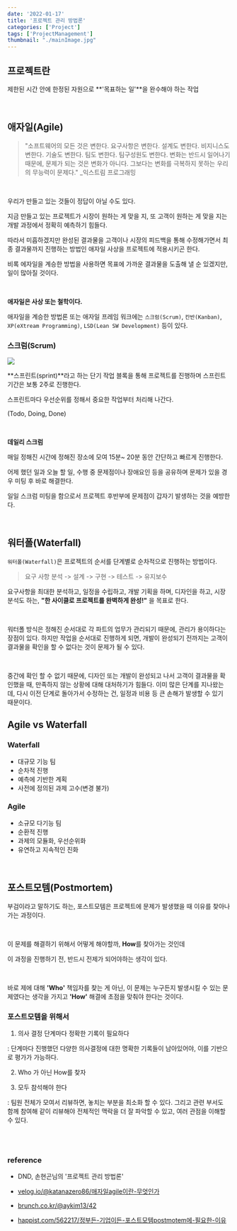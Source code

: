 ```yaml
---
date: '2022-01-17'
title: '프로젝트 관리 방법론'
categories: ['Project']
tags: ['ProjectManagement']
thumbnail: "./mainImage.jpg"
---
```


## <span class="highlight">프로젝트란</span>

제한된 시간 안에 한정된 자원으로 **'목표하는 일'**을 완수해야 하는 작업

<br/>



## <span class="highlight">애자일(Agile)</span>


> "소프트웨어의 모든 것은 변한다. 요구사항은 변한다. 설계도 변한다.
> 비지니스도 변한다. 기술도 변한다. 팀도 변한다. 팀구성원도 변한다.
> 변화는 반드시 일어나기 때문에, 문제가 되는 것은 변화가 아니다.
> 그보다는 변화를 극복하지 못하는 우리의 무능력이 문제다." _익스트림 프로그래밍

<br/>

우리가 만들고 있는 것들이 정답이 아닐 수도 있다.

지금 만들고 있는 프로젝트가 시장이 원하는 게 맞을 지, 
또 고객이 원하는 게 맞을 지는 개발 과정에서 정확히 예측하기 힘들다.

따라서 미흡하겠지만 완성된 결과물을 고객이나 시장의 피드백을 통해 수정해가면서 
최종 결과물까지 진행하는 방법인 애자일 사상을 프로젝트에 적용시키곤 한다.

비록 에자일을 계승한 방법을 사용하면 목표에 가까운 결과물을 도출해 낼 순 있겠지만, 
일이 많아질 것이다. 

<br/>

**애자일은 사상 또는 철학이다.**

애자일을 계승한 방법론 또는 애자일 프레임 워크에는
`스크럼(Scrum)`, `칸반(Kanban)`, `XP(eXtream Programming)`, `LSD(Lean SW Development)`
등이 있다.

### 스크럼(Scrum)

<img src="./scrum-process.jpeg"/>

**스프린트(sprint)**라고 하는 단기 작업 블록을 통해 프로젝트를 진행하며
스프린트 기간은 보통 2주로 진행한다.

스프린트마다 우선순위를 정해서 중요한 작업부터 처리해 나간다.

(Todo, Doing, Done)

<br/>

**데일리 스크럼**

매일 정해진 시간에 정해진 장소에 모여 15분~ 20분 동안 간단하고 빠르게 진행한다.

어제 했던 일과 오늘 할 일, 수행 중 문제점이나 장애요인 등을 공유하며 문제가 있을 경우 미팅 후 바로 해결한다.

일일 스크럼 미팅을 함으로서 프로젝트 후반부에 문제점이 갑자기 발생하는 것을 예방한다.

<br/>

## <span class="highlight">워터폴(Waterfall)</span>


`워터폴(Waterfall)`은 프로젝트의 순서를 단계별로 순차적으로 진행하는 방법이다.

> 요구 사항 분석 -> 설계 -> 구현 -> 테스트 -> 유지보수


요구사항을 최대한 분석하고, 일정을 수립하고, 개발 기획을 하며,
디자인을 하고, 시장분석도 하는, **"한 사이클로 프로젝트를 완벽하게 완성!"** 을 목표로 한다.

<br/>

워터폴 방식은 정해진 순서대로 각 파트의 업무가 관리되기 때문에, 
관리가 용이하다는 장점이 있다. 하지만 작업을 순서대로 진행하게 되면, 개발이 완성되기 전까지는 고객이 결과물을 확인을 할 수 없다는 것이 문제가 될 수 있다.

<br/>


중간에 확인 할 수 없기 때문에, 
디자인 또는 개발이 완성되고 나서 고객이 결과물을 확인했을 때, 만족하지 않는 상황에 대해 대처하기가 힘들다.
이미 많은 단계를 지나왔는데, 다시 이전 단계로 돌아가서 수정하는 건,
일정과 비용 등 큰 손해가 발생할 수 있기 때문이다.


## <span class="highlight">Agile vs Waterfall</span>

### Waterfall

- 대규모 기능 팀
- 순차적 진행
- 예측에 기반한 계획
- 사전에 정의된 과제 고수(변경 불가)


### Agile

- 소규모 다기능 팀
- 순환적 진행
- 과제의 모듈화, 우선순위화
- 유연하고 지속적인 진화

<br/>

## <span class="highlight">포스트모템(Postmortem)</span>

부검이라고 말하기도 하는, 포스트모템은 프로젝트에 문제가 발생했을 때 이유를 찾아나가는 과정이다.

<br/>

이 문제를 해결하기 위해서 어떻게 해야할까, **How**를 찾아가는 것인데

이 과정을 진행하기 전, 반드시 전제가 되어야하는 생각이 있다.

<br/>

바로 제에 대해 **'Who'** 책임자를 찾는 게 아닌, 이 문제는 누구든지 발생시킬 수 있는 문제였다는 생각을 가지고 
**'How'** 해결에 초점을 맞춰야 한다는 것이다.

### 포스트모템을 위해서

1. 의사 결정 단계마다 정확한 기록이 필요하다

  : 단계마다 진행했던 다양한 의사결정에 대한 명확한 기록들이 남아있어야, 이를 기반으로 평가가 가능하다.



2. Who 가 아닌 How를 찾자



3. 모두 참석해야 한다 

  : 팀원 전체가 모여서 리뷰하면, 놓치는 부분을 최소화 할 수 있다. 그리고 관련 부서도 함께 참여해 같이 리뷰해야
  전체적인 맥락을 더 잘 파악할 수 있고, 여러 관점을 이해할 수 있다.


<br/>
<br/>


### reference

- DND, 손현곤님의 '프로젝트 관리 방법론'

- [velog.io/@katanazero86/애자일agile이란-무엇인가](https://velog.io/@katanazero86/%EC%95%A0%EC%9E%90%EC%9D%BCagile%EC%9D%B4%EB%9E%80-%EB%AC%B4%EC%97%87%EC%9D%B8%EA%B0%80)

- [brunch.co.kr/@aykim13/42](https://brunch.co.kr/@aykim13/42)

- [happist.com/562217/정부든-기업이든-포스트모템postmotem에-필요한-이유](https://happist.com/562217/%EC%A0%95%EB%B6%80%EB%93%A0-%EA%B8%B0%EC%97%85%EC%9D%B4%EB%93%A0-%ED%8F%AC%EC%8A%A4%ED%8A%B8%EB%AA%A8%ED%85%9Cpostmotem%EC%97%90-%ED%95%84%EC%9A%94%ED%95%9C-%EC%9D%B4%EC%9C%A0)